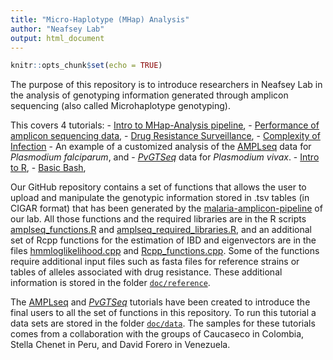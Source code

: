 ```yaml
---
title: "Micro-Haplotype (MHap) Analysis"
author: "Neafsey Lab"
output: html_document
---
```


```r
knitr::opts_chunk$set(echo = TRUE)
```

The purpose of this repository is to introduce researchers in Neafsey Lab in the analysis of genotyping information generated through amplicon sequencing (also called Microhaplotype genotyping).

This covers 4 tutorials:
- [Intro to MHap-Analysis pipeline](https://paulonvnv.github.io/MHap-Analysis/MHap_Analysis_pipeline.html),
- [Performance of amplicon sequencing data](https://paulonvnv.github.io/MHap-Analysis/Sequencing_Performance.html),
- [Drug Resistance Surveillance](https://paulonvnv.github.io/MHap-Analysis/Drug_resistance_surveillance.html),
- [Complexity of Infection](https://paulonvnv.github.io/MHap-Analysis/Complexity_of_infection.html)
- An example of a customized analysis of the [AMPLseq](https://paulonvnv.github.io/MHap-Analysis/MHapPfalciparum.html) data for *Plasmodium falciparum*, and
- [*PvGTSeq*](https://paulonvnv.github.io/MHap-Analysis/MHapPvivax.html) data for *Plasmodium vivax*.
- [Intro to R](https://paulonvnv.github.io/MHap-Analysis/Intro_to_R.html),
- [Basic Bash](https://paulonvnv.github.io/MHap-Analysis/basic_bash.html),

Our GitHub repository contains a set of functions that allows the user to upload and manipulate the genotypic information stored in .tsv tables (in CIGAR format) that has been generated by the [malaria-amplicon-pipeline](https://github.com/broadinstitute/malaria-amplicon-pipeline) of our lab. All those functions and the required libraries are in the R scripts [amplseq_functions.R](https://github.com/Paulonvnv/MHap-Analysis/blob/main/docs/functions_and_libraries/amplseq_functions.R) and [amplseq_required_libraries.R](https://github.com/Paulonvnv/MHap-Analysis/blob/main/docs/functions_and_libraries/amplseq_required_libraries.R), and an additional set of Rcpp functions for the estimation of IBD and eigenvectors are in the files [hmmloglikelihood.cpp](https://github.com/Paulonvnv/MHap-Analysis/blob/main/docs/functions_and_libraries/hmmloglikelihood.cpp) and [Rcpp_functions.cpp](https://github.com/Paulonvnv/MHap-Analysis/blob/main/docs/functions_and_libraries/Rcpp_functions.cpp). Some of the functions require additional input files such as fasta files for reference strains or tables of alleles associated with drug resistance. These additional information is stored in the folder [`doc/reference`](https://github.com/Paulonvnv/MHap-Analysis/tree/main/docs/reference).

The [AMPLseq](https://paulonvnv.github.io/MHap-Analysis/MHapPfalciparum.html) and [*PvGTSeq*](https://paulonvnv.github.io/MHap-Analysis/MHapPvivax.html) tutorials have been created to introduce the final users to all the set of functions in this repository. To run this tutorial a data sets are stored in the folder [`doc/data`](https://github.com/Paulonvnv/MHap-Analysis/tree/main/docs/data). The samples for these tutorials comes from a collaboration with the groups of Caucaseco in Colombia, Stella Chenet in Peru, and David Forero in Venezuela.

